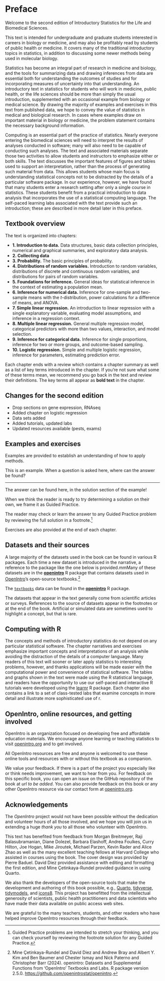# Preface {.unnumbered}

\vspace{-10mm}

Welcome to the second edition of Introductory Statistics for the Life and Biomedical Sciences.

This text is intended for undergraduate and graduate students interested in careers in biology or medicine, and may also be profitably read by students of public health or medicine.  It covers many of the traditional introductory topics in statistics, in addition to discussing some newer methods being used in molecular biology. 

Statistics has become an integral part of research in medicine and biology, and the tools for summarizing data and drawing inferences from data are essential both for understanding the outcomes of studies and for incorporating measures of uncertainty into that understanding.  An introductory text in statistics for students who will work in medicine, public health, or the life sciences should be more than simply the usual introduction, supplemented with an occasional example from biology or medical science. By drawing the majority of examples and exercises in this text from published data, we hope to convey the value of statistics in medical and biological research. In cases where examples draw on important material in biology or medicine, the problem statement contains the necessary background information. 

Computing is an essential part of the practice of statistics.  Nearly everyone entering the biomedical sciences will need to interpret the results of analyses conducted in software; many will also need to be capable of conducting such analyses. The text and associated materials separate those two activities to allow students and instructors to emphasize either or both skills. The text discusses the important features of figures and tables used to support an interpretation, rather than the process of generating such material from data. This allows students whose main focus is understanding statistical concepts not to be distracted by the details of a particular software package. In our experience, however, we have found that many students enter a research setting after only a single course in statistics. These students benefit from a practical introduction to data analysis that incorporates the use of a statistical computing language. The self-paced learning labs associated with the text provide such an introduction; these are described in more detail later in this preface. 

<!---
The datasets used in this book are available via the \textsf{R} \texttt{openintro} package available on CRAN\footnote{Diez DM, Barr CD, \c{C}etinkaya-Rundel M. 2012. \texttt{openintro}: OpenIntro data sets and supplement functions. \urlwofont{http://cran.r-project.org/web/packages/openintro}.}  and the \textsf{R} \texttt{oibiostat} package available via \href{https://github.com/OI-Biostat/oi_biostat_data}{GitHub}.

-->

## Textbook overview {.unnumbered .unlisted}

The text is organized into chapters:

- **1. Introduction to data.** Data structures, basic data collection principles, numerical and graphical summaries, and exploratory data analysis.
- **2. Collecting data**
- **3. Probability.** The basic principles of probability.
- **4. Distributions of random variables.** Introduction to random variables, distributions of discrete and continuous random variables, and distributions for pairs of random variables.
- **5. Foundations for inference.** General ideas for statistical inference in the context of estimating a population mean.
- **6. Inference for numerical data.** Inference for one-sample and two-sample means with the $t$-distribution, power calculations for a difference of means, and ANOVA.
- **7. Simple linear regression.** An introduction to linear regression with a single explanatory variable, evaluating model assumptions, and inference in a regression context.
- **8. Multiple linear regression.** General multiple regression model, categorical predictors with more than two values, interaction, and model selection.
- **9. Inference for categorical data.** Inference for single proportions, inference for two or more groups, and outcome-based sampling.
- **10. Logistic regression.** Simple and multiple logistic regression, inference for parameters, estimating prediction error.



\clearpage

Each chapter ends with a review which contains a chapter summary as well as a list of key terms introduced in the chapter. If you're not sure what some of these terms mean, we recommend you go back in the text and review their definitions. The key terms all appear as **bold text** in the chapter. 


## Changes for the second edition {.unnumbered .unlisted}

- Drop sections on gene expression, RNAseq    
- Added chapter on logistic regression    
- Data sets added    
- Added tutorials, updated  labs    
- Updated resources available (pests, exams)




## Examples and exercises {.unnumbered .unlisted}

Examples are provided to establish an understanding of how to apply methods.

::: {.workedexample data-latex=""}
This is an example.
When a question is asked here, where can the answer be found?

------------------------------------------------------------------------

The answer can be found here, in the solution section of the example!
:::

When we think the reader is ready to try determining a solution on their own, we frame it as Guided Practice.

::: {.guidedpractice data-latex=""}
The reader may check or learn the answer to any Guided Practice problem by reviewing the full solution in a footnote.[^preface-1]
:::

[^preface-1]: Guided Practice problems are intended to stretch your thinking, and you can check yourself by reviewing the footnote solution for any Guided Practice.

Exercises are also provided at the end of each chapter.

<!--
Solutions are given for odd-numbered exercises in [Appendix -@sec-exercise-solutions].

-->

\clearpage

## Datasets and their sources {.unnumbered .unlisted}

A large majority of the datasets used in the book can be found in  various R packages.
Each time a new dataset is introduced in the narrative, a reference to the package like the one below is provided.mmMany of these datasets are in the [**openintro**](http://openintrostat.github.io/openintro) R package that contains datasets used in [OpenIntro](https://www.openintro.org/)'s open-source textbooks.[^preface-2]

[^preface-2]: Mine Çetinkaya-Rundel and David Diez and Andrew Bray and Albert Y. Kim and Ben Baumer and Chester Ismay and Nick Paterno and Christopher Barr (2024).
    openintro: Datasets and Supplemental Functions from 'OpenIntro' Textbooks and Labs.
    R package version 2.5.0.
    <https://github.com/openintrostat/openintro>.

::: {.data data-latex=""}
The [`textbooks`](http://openintrostat.github.io/openintro/reference/textbooks.html) data can be found in the [**openintro**](http://openintrostat.github.io/openintro) R package.
:::

The datasets that appear in the text generally come from scientific articles or surveys. References to the source of datasets appear in the footnotes or at the end of the book.  Artificial or simulated data are sometimes used to highlight a concept, but that is rare. 

## Computing with R {.unnumbered .unlisted}

The concepts and methods of introductory statistics do not depend on any particular statistical software.  The chapter narratives and exercises emphasize important concepts and interpretations of an analysis while avoiding the distraction of the details of a computer language.   Many readers of this text will sooner or later apply statistics to interesting problems, however, and thanks applications will be made easier with the computational power and convenience of statistical software. The tables and graphs shown  in the text were made using the R statistical language, and readers have the opportunity to use our self-paced and interactive R tutorials were developed using the [learnr](https://rstudio.github.io/learnr/index.html) R package.  Each chapter also contains a link to a set of class-tested labs that examine concepts in more detail and illustrate more sophisticated use of r.



<!--

### Interactive R tutorials {.unnumbered .unlisted}

The self-paced and interactive R tutorials were developed using the [learnr](https://rstudio.github.io/learnr/index.html) R package, and only an internet browser is needed to complete them.

::: {.alltutorials data-latex=""}
Each part comes with a tutorial comprised of 4-10 lessons and listed like this.
:::

::: {.singletutorial data-latex=""}
Each of these lessons is listed like this.
:::

::: {.content-visible when-format="pdf"}
You can access the full list of tutorials supporting this book <https://openintrostat.github.io/ims-tutorials>.
:::

::: {.content-visible when-format="html"}
You can access the full list of tutorials supporting this book [here](https://openintrostat.github.io/ims-tutorials).
:::

### R labs {.unnumbered .unlisted}

Once you feel comfortable with the material in the tutorials, we also encourage you to apply what you've learned via the computational labs that are also linked at the end of each part.
The labs consist of data analysis case studies, and they require access to [R](https://cran.r-project.org/) and [RStudio](https://posit.co/products/open-source/rstudio/).
The first lab includes installation instructions.
If you'd rather not install the software locally, you can also try [Posit Cloud](https://posit.cloud/) for free.

::: {.singlelab data-latex=""}
Labs for each part are listed like this.
:::

::: {.content-hidden unless-format="pdf"}
You can access the full list of labs supporting this book at [openintro.org/go?id=ims-r-labs](https://www.openintro.org/go?id=ims-r-labs).
:::

::: {.content-visible when-format="html"}
You can access the full list of labs supporting this book [here](https://www.openintro.org/go?id=ims-r-labs).
:::

-->

\clearpage

## OpenIntro, online resources, and getting involved {.unnumbered .unlisted}

OpenIntro is an organization focused on developing free and affordable education materials. We encourage anyone learning or teaching statistics to visit [openintro.org](http://www.openintro.org) and to get involved.

All OpenIntro resources are free and anyone is welcomed to use these online tools and resources with or without this textbook as a companion.

We value your feedback.
If there is a part of the project you especially like or think needs improvement, we want to hear from you.
For feedback on this specific book, you can open an issue on the GitHub repository of the book at *url to be added*.
You can also provide feedback on this book or any other OpenIntro resource via our contact form at [openintro.org](https://www.openintro.org/form/?f=contact). 

## Acknowledgements {.unnumbered .unlisted}

The *OpenIntro* project would not have been possible without the dedication and volunteer hours of all those involved, and we hope you will join us in extending a huge *thank you* to all those who volunteer with OpenIntro.

This text has benefited from feedback from Morgan Breitmeyer, Raji Balasubramanian, Diane Dolezel, Barbara Elashoff, Andrea Foulkes, Curry Hilton, Joe Hogan, Mike Jiroutek, Michael Parzen, Kevin Rader and Alice Zhao as well as the many excellent teaching fellows at Harvard College who assisted in courses using the book.  The cover design was provided by Pierre Baduel. David Diez provided assistance with editing and formatting the first edition, and Mine Çetinkaya-Rundel provided guidance in using Quarto.

We also thank the developers of the open-source tools that make the development and authoring of this book possible, e.g., [Quarto](https://quarto.org/), [tidyverse](https://tidyverse.org/), [tidymodels](https://tidymodels.org/), and [icons8](http://icons8.com/).  This project has benefitted from the intellectual generosity of scientists, public health practitioners and data scientists who have made their data available on public access web sites.

We are  grateful to the many teachers, students, and other readers who have helped improve OpenIntro resources through their feedback.
